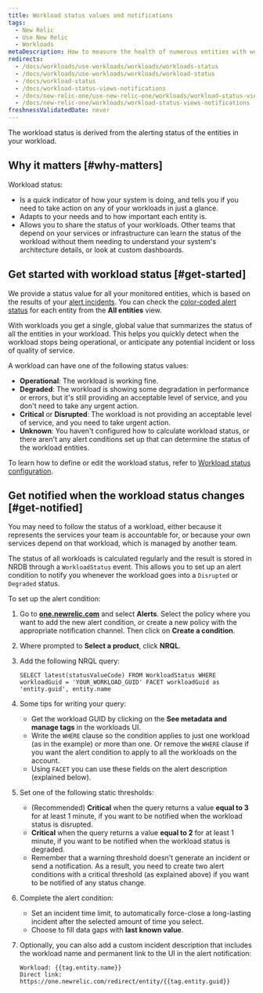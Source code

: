 ```yaml
---
title: Workload status values and notifications
tags:
  - New Relic 
  - Use New Relic 
  - Workloads
metaDescription: How to measure the health of numerous entities with workload status, and alert on workload status.
redirects:
  - /docs/workloads/use-workloads/workloads/workloads-status
  - /docs/workloads/use-workloads/workloads/workload-status
  - /docs/workload-status
  - /docs/workload-status-views-notifications
  - /docs/new-relic-one/use-new-relic-one/workloads/workload-status-views-notifications
  - /docs/new-relic-one/workloads/workload-status-views-notifications
freshnessValidatedDate: never
---
```


The workload status is derived from the alerting status of the entities in your workload. 

## Why it matters [#why-matters]

Workload status:

* Is a quick indicator of how your system is doing, and tells you if you need to take action on any of your workloads in just a glance.
* Adapts to your needs and to how important each entity is.
* Allows you to share the status of your workloads. Other teams that depend on your services or infrastructure can learn the status of the workload without them needing to understand your system's architecture details, or look at custom dashboards.

## Get started with workload status [#get-started]

We provide a status value for all your monitored entities, which is based on the results of your [alert incidents](/docs/alerts). You can check the [color-coded alert status](/docs/alerts/new-relic-alerts/configuring-alert-policies/identify-entities-without-alert-policies#colors) for each entity from the <DoNotTranslate>**All entities**</DoNotTranslate> view. 

With workloads you get a single, global value that summarizes the status of all the entities in your workload. This helps you quickly detect when the workload stops being operational, or anticipate any potential incident or loss of quality of service.

A workload can have one of the following status values:

* <DoNotTranslate>**Operational**</DoNotTranslate>: The workload is working fine.
* <DoNotTranslate>**Degraded**</DoNotTranslate>: The workload is showing some degradation in performance or errors, but it's still providing an acceptable level of service, and you don't need to take any urgent action.
* <DoNotTranslate>**Critical**</DoNotTranslate> or <DoNotTranslate>**Disrupted**</DoNotTranslate>: The workload is not providing an acceptable level of service, and you need to take urgent action.
* <DoNotTranslate>**Unknown**</DoNotTranslate>: You haven't configured how to calculate workload status, or there aren't any alert conditions set up that can determine the status of the workload entities.

To learn how to define or edit the workload status, refer to [Workload status configuration](/docs/workload-status-configuration).

## Get notified when the workload status changes [#get-notified]

You may need to follow the status of a workload, either because it represents the services your team is accountable for, or because your own services depend on that workload, which is managed by another team.

The status of all workloads is calculated regularly and the result is stored in NRDB through a `WorkloadStatus` event. This allows you to set up an alert condition to notify you whenever the workload goes into a `Disrupted` or `Degraded` status.

To set up the alert condition:

1. Go to <DoNotTranslate>**[one.newrelic.com](https://one.newrelic.com/all-capabilities)**</DoNotTranslate> and select <DoNotTranslate>**Alerts**</DoNotTranslate>. Select the policy where you want to add the new alert condition, or create a new policy with the appropriate notification channel. Then click on <DoNotTranslate>**Create a condition**</DoNotTranslate>.
2. Where prompted to <DoNotTranslate>**Select a product**</DoNotTranslate>, click <DoNotTranslate>**NRQL**</DoNotTranslate>.
3. Add the following NRQL query:

   ```
   SELECT latest(statusValueCode) FROM WorkloadStatus WHERE workloadGuid = 'YOUR_WORKLOAD_GUID' FACET workloadGuid as 'entity.guid', entity.name
   ```
4. Some tips for writing your query: 
   * Get the workload GUID by clicking on the <DoNotTranslate>**See metadata and manage tags**</DoNotTranslate> in the workloads UI. 
   * Write the `WHERE` clause so the condition applies to just one workload (as in the example) or more than one. Or remove the `WHERE` clause if you want the alert condition to apply to all the workloads on the account.
   * Using `FACET` you can use these fields on the alert description (explained below).
5. Set one of the following static thresholds:
   * (Recommended) <DoNotTranslate>**Critical**</DoNotTranslate> when the query returns a value <DoNotTranslate>**equal to 3**</DoNotTranslate> for at least 1 minute, if you want to be notified when the workload status is disrupted.
   * <DoNotTranslate>**Critical**</DoNotTranslate> when the query returns a value <DoNotTranslate>**equal to 2**</DoNotTranslate> for at least 1 minute, if you want to be notified when the workload status is degraded.
   * Remember that a warning threshold doesn't generate an incident or send a notification. As a result, you need to create two alert conditions with a critical threshold (as explained above) if you want to be notified of any status change.
6. Complete the alert condition:
   * Set an incident time limit, to automatically force-close a long-lasting incident after the selected amount of time you select.
   * Choose to fill data gaps with <DoNotTranslate>**last known value**</DoNotTranslate>.
7. Optionally, you can also add a custom incident description that includes the workload name and permanent link to the UI in the alert notification:

   ```
   Workload: {{tag.entity.name}}
   Direct link: https://one.newrelic.com/redirect/entity/{{tag.entity.guid}}
   ```
